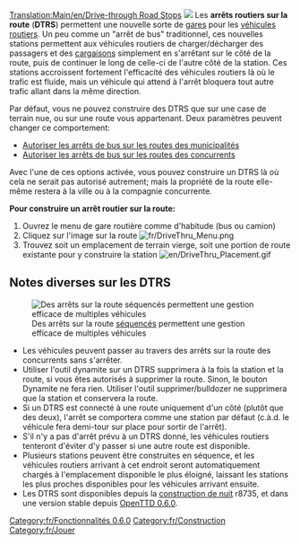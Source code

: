 [[Translation:Main/en/Drive-through Road Stops]]
{{en/-}}
[[File:en/DriveThru Bus Stops.gif|left|]]
Les '''arrêts routiers sur la route''' ('''DTRS''') permettent une nouvelle sorte de [[Main/fr/Gares|gares]] pour les [[Main/fr/Véhicules Routiers|véhicules routiers]]. Un peu comme un "arrêt de bus" traditionnel, ces nouvelles stations permettent aux véhicules routiers de charger/décharger des passagers et des [[Main/fr/Cargaison|cargaisons]] simplement en s'arrêtant sur le côté de la route, puis de continuer le long de celle-ci de l'autre côté de la station. Ces stations accroissent fortement l'efficacité des véhicules routiers là où le trafic est fluide, mais un véhicule qui attend à l'arrêt bloquera tout autre trafic allant dans la même direction.

Par défaut, vous ne pouvez construire des DTRS que sur une case de terrain nue, ou sur une route vous appartenant. Deux paramètres peuvent changer ce comportement:

* [[Main/en/Options avancées/Stations/Fr#Autoriser les arrêts de bus sur les routes des municipalités|Autoriser les arrêts de bus sur les routes des municipalités]]
* [[Main/en/Options avancées/Stations/Fr#Autoriser les arrêts de bus sur les routes des concurrents|Autoriser les arrêts de bus sur les routes des concurrents]]

Avec l'une de ces options activée, vous pouvez construire un DTRS là où cela ne serait pas autorisé autrement; mais la propriété de la route elle-même restera à la ville ou à la compagnie concurrente.

'''Pour construire un arrêt routier sur la route:'''
#Ouvrez le menu de gare routière comme d'habitude (bus ou camion)
#Cliquez sur l'image sur la route [[File:fr/DriveThru Menu.png|none]]
#Trouvez soit un emplacement de terrain vierge, soit une portion de route existante pour y construire la station [[File:en/DriveThru Placement.gif|none]]

==Notes diverses sur les DTRS==
[[File:en/DriveThru Multiple.gif|frame|Des arrêts sur la route [[Aire de chargement/Fr#Multistop|séquencés]] permettent une gestion efficace de multiples véhicules]]
*Les véhicules peuvent passer au travers des arrêts sur la route des concurrents sans s'arrêter.
*Utiliser l'outil dynamite sur un DTRS supprimera à la fois la station et la route, si vous êtes autorisés à supprimer la route. Sinon, le bouton Dynamite ne fera rien. Utiliser l'outil supprimer/bulldozer ne supprimera que la station et conservera la route.
*Si un DTRS est connecté à une route uniquement d'un côté (plutôt que des deux), l'arrêt se comportera comme une station par défaut (c.à.d. le véhicule fera demi-tour sur place pour sortir de l'arrêt).
*S'il n'y a pas d'arrêt prévu à un DTRS donné, les véhicules routiers tenteront d'éviter d'y passer si une autre route est disponible.
*Plusieurs stations peuvent être construites en séquence, et les véhicules routiers arrivant à cet endroit seront automatiquement chargés à l'emplacement disponible le plus éloigné, laissant les stations les plus proches disponibles pour les véhicules arrivant ensuite.
*Les DTRS sont disponibles depuis la [[Main/fr/Construction de nuit|construction de nuit]] r8735, et dans une version stable depuis [[Main/fr/OpenTTD 0.6.0|OpenTTD 0.6.0]].

[[Category:fr/Fonctionnalités 0.6.0]]
[[Category:fr/Construction]]
[[Category:fr/Jouer]]